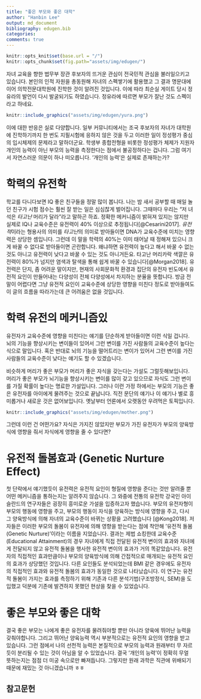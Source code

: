 ```yaml
---
title: "좋은 부모와 좋은 대학"
author: "Hanbin Lee"
output: md_document
bibliography: edugen.bib
categories: 
comments: true
---
```


```r
knitr::opts_knit$set(base.url = "/")
knitr::opts_chunk$set(fig.path="assets/img/edugen/")
```

자녀 교육을 향한 법무부 장관 후보자의 뜨거운 관심이 전국민적 관심을 불러일으키고 있습니다.
본인의 인적 자원을 총동원해 자녀의 스펙쌓기에 활용했고 그 결과 명문대에 이어 의학전문대학원에 진학한 것이 알려진 것입니다.
이에 따라 최순실 게이트 당시 정유라의 발언이 다시 발굴되기도 하였습니다. 
정유라에 따르면 부모가 잘난 것도 스펙이라고 하네요.
<p align="center">
```r
knitr::include_graphics("assets/img/edugen/yura.png")
```
</p>

이에 대한 반응은 실로 다양합니다.
일부 커뮤니티에서는 조국 후보자의 자녀가 대학원에 진학하기까지 한 번도 지필시험에 응하지 않은 것을 두고 이러한 일이 정성평가 중심의 입시체제의 문제라고 말하더군요.
학생부 종합전형을 비롯한 정성평가 체제가 지원자 개인의 능력이 아닌 부모의 능력을 측정한다는 점에서 불공정하다는 겁니다.
그럼 여기서 자연스러운 의문이 하나 떠오릅니다.
'개인의 능력'은 실제로 존재하는가?

# 학력의 유전학
학교를 다니다보면 IQ 좋은 친구들을 정말 많이 봅니다.
나는 밤 새서 공부할 때 매일 놀던 친구가 시험 점수는 훨씬 잘 받는 일은 심심찮게 벌어집니다.
그때마다 우리는 "저 녀석은 *타고난* 머리가 달라"라고 말하곤 하죠.
정확한 메커니즘이 밝혀져 있지는 않지만 실제로 IQ나 교육수준은 유전력이 40% 이상으로 추정됩니다[@Cesarini2017].
*유전적*이라는 형용사의 의미를 *타고난*의 의미로 받아들이면 DNA가 교육수준에 미치는 영향력은 상당한 셈입니다.
그런데 이 말을 학력의 40%는 이미 태어날 때 정해져 있으니 크게 바꿀 수 없다로 받아들이면 곤란합니다.
왜냐하면 유전력이 높다고 해서 바꿀 수 없는 것도 아니고 유전력이 낮다고 바꿀 수 있는 것도 아니거든요.
타고난 머리카락 색깔은 유전력이 80%가 넘지만 염색과 탈색을 통해 쉽게 바꿀 수 있습니다[@Morgan2018].
유전력은 단지, 좀 어려운 말이지만, 현재의 사회문화적 환경과 집단의 유전자 빈도에서 유전적 요인이 만들어내는 다양성이 전체 다양성에서 차지하는 분율을 뜻합니다.
방금 전 말이 어렵다면 그냥 유전적 요인이 교육수준에 상당한 영향을 미친다 정도로 받아들여도 이 글의 흐름을 따라가는데 큰 어려움은 없을 것입니다.

# 학력 유전의 메커니즘있
유전자가 교육수준에 영향을 미친다는 얘기를 단순하게 받아들이면 이런 식일 겁니다.
뇌의 기능을 향상시키는 변이들이 있어서 그런 변이를 가진 사람들의 교육수준이 높다는 식으로 말입니다.
혹은 반대로 뇌의 기능을 떨어트리는 변이가 있어서 그런 변이를 가진 사람들의 교육수준이 낮다는 얘기도 할 수 있겠습니다.

비슷하게 머리가 좋은 부모가 머리가 좋은 자식을 갖는다는 가설도 그럴듯해보입니다.
머리가 좋은 부모가 뇌기능을 향상시키는 변이를 많이 갖고 있으므로 자식도 그런 변이를 가질 확률이 높다는 명료한 가설입니다.
그러나 이런 가정 하에서는 부모의 기능은 좋은 유전자를 아이에게 물려주는 것으로 끝납니다.
직전 문단의 얘기나 이 얘기나 별로 흥미롭거나 새로운 것은 없어보입니다.
옛날부터 언론에서 오랫동안 우려먹은 토픽입니다.
<p align="center">
```r
knitr::include_graphics("assets/img/edugen/mother.png")
```
</p>

그런데 이런 건 어떤가요?
자식은 가지진 않았지만 부모가 가진 유전자가 부모의 양육방식에 영향을 줘서 자식에게 영향을 줄 수 있다면?

# 유전적 돌봄효과 (Genetic Nurture Effect)
첫 단락에서 얘기했듯이 유전력은 유전적 요인이 형질에 영향을 준다는 것만 알려줄 뿐 어떤 메커니즘을 통하는지는 알려주지 않습니다.
그 와중에 전통의 유전학 강국인 아이슬란드의 연구자들은 굉장히 흥미로운 가설을 입증하고자 했습니다.
부모의 유전자형이 부모의 행동에 영향을 주고, 부모의 행동이 자식을 양육하는 방식에 영향을 주고, 다시 그 양육방식에 의해 자녀의 교육수준이 바뀌는 상황을 고려했습니다 [@Kong2018].
저자들은 이러한 부모의 돌봄이 유전자에 의해 영향을 받는다는 점에 착안해 '유전적 돌봄 (Genetic Nurture)'이라는 이름을 지었습니다.
결과는 제법 쇼킹한데 교육수준(Educational Attainment)의 경우 자녀에게 직접 전달된 유전적 변이의 효과와 자녀에게 전달되지 않고 유전적 돌봄을 행사한 유전적 변이의 효과가 거의 똑같았습니다.
유전자의 직접적인 효과만큼이나 부모의 양육방식에 의해 간접적으로 매개되는 유전적 요인의 효과가 상당했던 것입니다.
다른 요인들도 분석되었는데 BMI 같은 경우에도 유전자의 직접적인 효과와 유전적 돌봄의 효과가 동일한 것으로 나타났습니다.
이 연구는 유전적 돌봄이 가지는 효과를 측정하기 위해 기존과 다른 분석기법(구조방정식, SEM)을 도입했고 덕분에 기존에 발견하지 못했던 현상을 찾을 수 있었습니다.

# 좋은 부모와 좋은 대학
결국 좋은 부모는 나에게 좋은 유전자를 물려줘야할 뿐만 아니라 양육에 뛰어난 능력을 갖춰야합니다.
그리고 뛰어난 양육능력 역시 부분적으로는 유전적 요인의 영향을 받고 있습니다.
그런 점에서 나의 선천적 능력은 본질적으로 부모의 능력과 원래부터 무 자르듯이 분리될 수 있는 것이 아님을 알 수 있었습니다.
결국 '개인의 능력'이 정확히 무얼 뜻하는지는 점점 더 미궁 속으로만 빠져듭니다.
그렇지만 원래 과학은 직관에 위배되기 때문에 재밌는 것 아니겠습니까 ㅎㅎ

## 참고문헌
